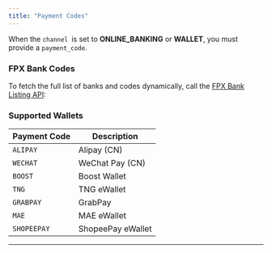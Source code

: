 ```yaml
---
title: "Payment Codes"
---
```


When the `channel `is set to **ONLINE_BANKING** or **WALLET**, you must provide a `payment_code`.

### FPX Bank Codes

To fetch the full list of banks and codes dynamically, call the [FPX Bank Listing API](https://sayabelipay.mintlify.app/api-reference/retrieve-fpx-bank):

### Supported Wallets

| Payment Code | Description       |
| ------------ | ----------------- |
| `ALIPAY`     | Alipay (CN)       |
| `WECHAT`     | WeChat Pay (CN)   |
| `BOOST`      | Boost Wallet      |
| `TNG`        | TNG eWallet       |
| `GRABPAY`    | GrabPay           |
| `MAE`        | MAE eWallet       |
| `SHOPEEPAY`  | ShopeePay eWallet |

---